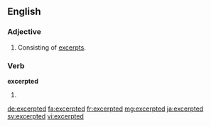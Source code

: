 ==English==

===Adjective===
{{en-adj}}

# Consisting of [[excerpt]]s.

===Verb===
'''excerpted'''

# {{en-past of|excerpt}}

[[de:excerpted]]
[[fa:excerpted]]
[[fr:excerpted]]
[[mg:excerpted]]
[[ja:excerpted]]
[[sv:excerpted]]
[[vi:excerpted]]